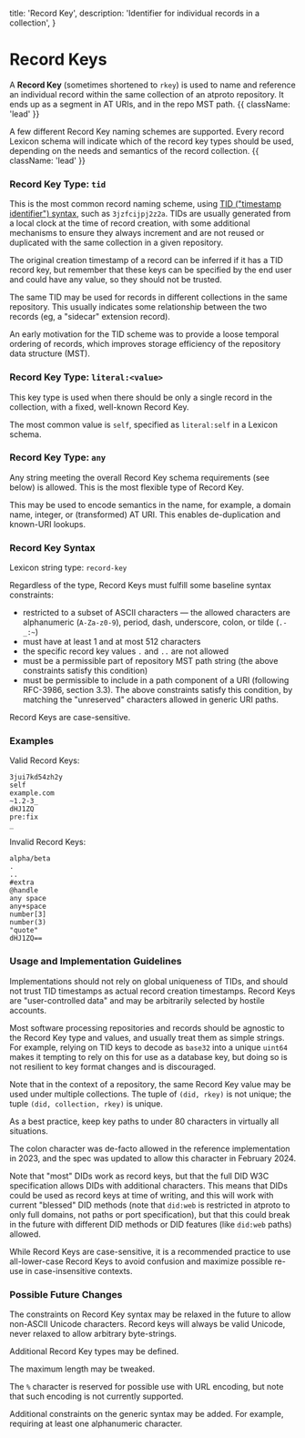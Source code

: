   title: 'Record Key',
  description:
    'Identifier for individual records in a collection',
}

# Record Keys

A **Record Key** (sometimes shortened to `rkey`) is used to name and reference an individual record within the same collection of an atproto repository. It ends up as a segment in AT URIs, and in the repo MST path. {{ className: 'lead' }}

A few different Record Key naming schemes are supported. Every record Lexicon schema will indicate which of the record key types should be used, depending on the needs and semantics of the record collection. {{ className: 'lead' }}


### Record Key Type: `tid`

This is the most common record naming scheme, using [TID ("timestamp identifier") syntax](/specs/tid), such as `3jzfcijpj2z2a`. TIDs are usually generated from a local clock at the time of record creation, with some additional mechanisms to ensure they always increment and are not reused or duplicated with the same collection in a given repository.

The original creation timestamp of a record can be inferred if it has a TID record key, but remember that these keys can be specified by the end user and could have any value, so they should not be trusted.

The same TID may be used for records in different collections in the same repository. This usually indicates some relationship between the two records (eg, a "sidecar" extension record).

An early motivation for the TID scheme was to provide a loose temporal ordering of records, which improves storage efficiency of the repository data structure (MST).

### Record Key Type: `literal:<value>`

This key type is used when there should be only a single record in the collection, with a fixed, well-known Record Key.

The most common value is `self`, specified as `literal:self` in a Lexicon schema.


### Record Key Type: `any`

Any string meeting the overall Record Key schema requirements (see below) is allowed. This is the most flexible type of Record Key.

This may be used to encode semantics in the name, for example, a domain name, integer, or (transformed) AT URI. This enables de-duplication and known-URI lookups.


### Record Key Syntax

Lexicon string type: `record-key`

Regardless of the type, Record Keys must fulfill some baseline syntax constraints:

- restricted to a subset of ASCII characters — the allowed characters are alphanumeric (`A-Za-z0-9`), period, dash, underscore, colon, or tilde (`.-_:~`)
- must have at least 1 and at most 512 characters
- the specific record key values `.` and `..` are not allowed
- must be a permissible part of repository MST path string (the above constraints satisfy this condition)
- must be permissible to include in a path component of a URI (following RFC-3986, section 3.3).  The above constraints satisfy this condition, by matching the "unreserved" characters allowed in generic URI paths.

Record Keys are case-sensitive.


### Examples

Valid Record Keys:

```
3jui7kd54zh2y
self
example.com
~1.2-3_
dHJ1ZQ
pre:fix
_
```

Invalid Record Keys:

```
alpha/beta
.
..
#extra
@handle
any space
any+space
number[3]
number(3)
"quote"
dHJ1ZQ==
```

### Usage and Implementation Guidelines

Implementations should not rely on global uniqueness of TIDs, and should not trust TID timestamps as actual record creation timestamps. Record Keys are "user-controlled data" and may be arbitrarily selected by hostile accounts.

Most software processing repositories and records should be agnostic to the Record Key type and values, and usually treat them as simple strings. For example, relying on TID keys to decode as `base32` into a unique `uint64` makes it tempting to rely on this for use as a database key, but doing so is not resilient to key format changes and is discouraged.

Note that in the context of a repository, the same Record Key value may be used under multiple collections. The tuple of `(did, rkey)` is not unique; the tuple `(did, collection, rkey)` is unique.

As a best practice, keep key paths to under 80 characters in virtually all situations.

The colon character was de-facto allowed in the reference implementation in 2023, and the spec was updated to allow this character in February 2024.

Note that "most" DIDs work as record keys, but that the full DID W3C specification allows DIDs with additional characters. This means that DIDs could be used as record keys at time of writing, and this will work with current "blessed" DID methods (note that `did:web` is restricted in atproto to only full domains, not paths or port specification), but that this could break in the future with different DID methods or DID features (like `did:web` paths) allowed.

While Record Keys are case-sensitive, it is a recommended practice to use all-lower-case Record Keys to avoid confusion and maximize possible re-use in case-insensitive contexts.

### Possible Future Changes

The constraints on Record Key syntax may be relaxed in the future to allow non-ASCII Unicode characters. Record keys will always be valid Unicode, never relaxed to allow arbitrary byte-strings.

Additional Record Key types may be defined.

The maximum length may be tweaked.

The `%` character is reserved for possible use with URL encoding, but note that such encoding is not currently supported.

Additional constraints on the generic syntax may be added. For example, requiring at least one alphanumeric character.
